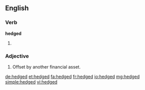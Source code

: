 ==English==

===Verb===
'''hedged'''

# {{en-past of|hedge}}

===Adjective===
{{en-adj}}

# {{context|finance}} Offset by another financial asset.

[[de:hedged]]
[[et:hedged]]
[[fa:hedged]]
[[fr:hedged]]
[[io:hedged]]
[[mg:hedged]]
[[simple:hedged]]
[[vi:hedged]]